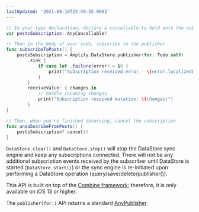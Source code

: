 ```yaml
---
lastUpdated: '2021-08-16T22:59:55.000Z'
---
```

```swift
// In your type declaration, declare a cancellable to hold onto the subscription
var postsSubscription: AnyCancellable?

// Then in the body of your code, subscribe to the publisher
func subscribeToPosts() {
    postsSubscription = Amplify.DataStore.publisher(for: Todo.self)
        .sink {
            if case let .failure(error) = $0 {
                print("Subscription received error - \(error.localizedDescription)")
            }
        }
        receiveValue: { changes in
            // handle incoming changes
            print("Subscription received mutation: \(changes)")
        }
}

// Then, when you're finished observing, cancel the subscription
func unsubscribeFromPosts() {
    postsSubscription?.cancel()
}
```

<Callout>

`DataStore.clear()` and `DataStore.stop()` will stop the DataStore sync engine and keep any subscriptions connected. There will not be any additional subscription events received by the subscriber until DataStore is started (`DataStore.start()`) or the sync engine is re-initiated upon performing a DataStore operation (query/save/delete/publisher()).

</Callout>

<Callout>

This API is built on top of the [Combine framework](https://developer.apple.com/documentation/combine); therefore, it is only available on iOS 13 or higher.

The `publisher(for:)` API returns a standard [AnyPublisher](https://developer.apple.com/documentation/combine/anypublisher).

</Callout>
